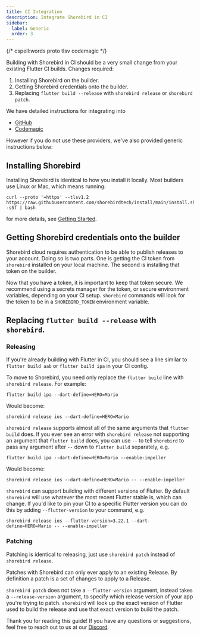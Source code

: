 ```yaml
---
title: CI Integration
description: Integrate Shorebird in CI
sidebar:
  label: Generic
  order: 3
---
```


{/* cspell:words proto tlsv codemagic */}

Building with Shorebird in CI should be a very small change from your existing
Flutter CI builds. Changes required:

1. Installing Shorebird on the builder.
2. Getting Shorebird credentials onto the builder.
3. Replacing `flutter build --release` with `shorebird release` or
   `shorebird patch`.

We have detailed instructions for integrating into

- [GitHub](/ci/github)
- [Codemagic](/ci/codemagic)

However if you do not use these providers, we've also provided generic
instructions below:

## Installing Shorebird

Installing Shorebird is identical to how you install it locally. Most builders
use Linux or Mac, which means running:

```
curl --proto '=https' --tlsv1.2 https://raw.githubusercontent.com/shorebirdtech/install/main/install.sh -sSf | bash
```

for more details, see [Getting Started](/).

## Getting Shorebird credentials onto the builder

Shorebird cloud requires authentication to be able to publish releases to your
account. Doing so is two parts. One is getting the CI token from `shorebird`
installed on your local machine. The second is installing that token on the
builder.


Now that you have a token, it is important to keep that token secure. We
recommend using a secrets manager for the token, or secure environment
variables, depending on your CI setup. `shorebird` commands will look for the
token to be in a `SHOREBIRD_TOKEN` environment variable.

## Replacing `flutter build --release` with `shorebird`.

### Releasing

If you're already building with Flutter in CI, you should see a line similar to
`flutter build aab` or `flutter build ipa` in your CI config.

To move to Shorebird, you need only replace the `flutter build` line with
`shorebird release`. For example:

```
flutter build ipa --dart-define=HERO=Mario
```

Would become:

```
shorebird release ios --dart-define=HERO=Mario
```

`shorebird release` supports almost all of the same arguments that
`flutter build` does. If you ever see an error with `shorebird release` not
supporting an argument that `flutter build` does, you can use `--` to tell
`shorebird` to pass any argument after `--` down to `flutter build` separately,
e.g.

```
flutter build ipa --dart-define=HERO=Mario --enable-impeller
```

Would become:

```
shorebird release ios --dart-define=HERO=Mario -- --enable-impeller
```

`shorebird` can support building with different versions of Flutter. By default
`shorebird` will use whatever the most recent Flutter stable is, which can
change. If you'd like to pin your CI to a specific Flutter version you can do
this by adding `--flutter-version` to your command, e.g.

```
shorebird release ios --flutter-version=3.22.1 --dart-define=HERO=Mario -- --enable-impeller
```

### Patching

Patching is identical to releasing, just use `shorebird patch` instead of
`shorebird release`.

Patches with Shorebird can only ever apply to an existing Release. By definition
a patch is a set of changes to apply to a Release.

`shorebird patch` does not take a `--flutter-version` argument, instead takes a
`--release-version` argument, to specify which release version of your app
you're trying to patch. `shorebird` will look up the exact version of Flutter
used to build the release and use that exact version to build the patch.

Thank you for reading this guide! If you have any questions or suggestions, feel
free to reach out to us at our [Discord](https://discord.gg/shorebird).
